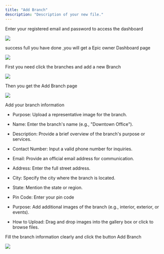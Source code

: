 ```yaml
---
title: "Add Branch"
description: "Description of your new file."
---
```


Enter your registered email and password to access the dashboard

![](/login.png)

success full you have done ,you will get a Epic owner Dashboard page

![](/Dashboard.png)

First you need click the branches and add a new Branch

![](/Clickbranch.png)

Then you get the Add Branch page

![](/AddBranch.png)

Add your branch information

* Purpose: Upload a representative image for the branch.

* Name: Enter the branch's name (e.g., "Downtown Office").

* Description: Provide a brief overview of the branch's purpose or services.

* Contact Number: Input a valid phone number for inquiries.

* Email: Provide an official email address for communication.

* Address: Enter the full street address.

* City: Specify the city where the branch is located.

* State: Mention the state or region.

* Pin Code: Enter your pin code

* Purpose: Add additional images of the branch (e.g., interior, exterior, or events).

* How to Upload: Drag and drop images into the gallery box or click to browse files.

Fill the branch information clearly and click the button Add Branch

![](/check\&ClickAddBranch.png)
